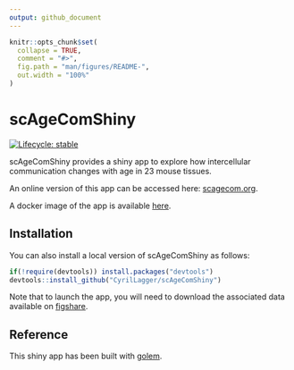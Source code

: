 ```yaml
---
output: github_document
---
```


<!-- README.md is generated from README.Rmd. Please edit that file -->

```r
knitr::opts_chunk$set(
  collapse = TRUE,
  comment = "#>",
  fig.path = "man/figures/README-",
  out.width = "100%"
)
```

# scAgeComShiny

<!-- badges: start -->
[![Lifecycle: stable](https://img.shields.io/badge/lifecycle-stable-brightgreen.svg)](https://lifecycle.r-lib.org/articles/stages.html#stable)
<!-- badges: end -->

scAgeComShiny provides a shiny app to explore how
intercellular communication changes with age in 23 mouse tissues.

An online version of this app can be accessed here: 
[scagecom.org](https://scagecom.org/).

A docker image of the app is available 
[here](https://hub.docker.com/r/ursueugen/scagecom).

## Installation

You can also install a local version of scAgeComShiny as follows:

``` r
if(!require(devtools)) install.packages("devtools")
devtools::install_github("CyrilLagger/scAgeComShiny")
```
Note that to launch the app, you will need to download the associated data
available on [figshare](http://doi.org/10.6084/m9.figshare.17075375).

## Reference

This shiny app has been built with
[golem](https://golemverse.org/packages_list/golem/).

